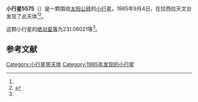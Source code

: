 {{Infobox planet
| bgcolour = #FFFFC0
| name = 5575
| symbol = 
| image = 
| caption = 
| discovery = yes
| discovery_ref = 
| discoverer = {{link-en|亨利·德波鸿诺|Henri Debehogne}}
| discovery_site = [[拉西拉天文台|拉西拉天文台]] 
| discovered = 1985年9月4日
| designations = yes
| mp_name = 
| named_after = 
| alt_names = 1985 RP2/ 1979 MY
| mp_category = [[主带小行星|主带小行星]]
| orbit_ref = <ref name="a">[http://ssd.jpl.nasa.gov/sbdb.cgi?sstr=5575 5575] {{Wayback|url=http://ssd.jpl.nasa.gov/sbdb.cgi?sstr=5575 |date=20110610003251 }}，小行星數據庫瀏覽器（JPL Small-Body Database Browser）－[[美国国家航空航天局|美国国家航空航天局]]喷气推进实验室</ref>
| epoch = 2456400.5 (2013年4月18日更新)
| aphelion = {{convert|3.6481443|AU|km|3|abbr=on|lk=out}}
| perihelion = {{convert|2.5266999|AU|km|3|abbr=on}}
| semimajor = {{convert|3.0874221|AU|km|3|abbr=on}}
| eccentricity = 0.181615
| period = 1981.49253 [[日|日]]<br />5.43[[儒略年|儒略年]]
| avg_speed = 
| inclination = 0.58875
| asc_node = 142.73007
| mean_anomaly = 
| arg_peri = 231.06021
| satellites = 
| physical_characteristics = yes
| dimensions = 
| mass = 
| density = 
| surface_grav = 
| escape_velocity = 
| sidereal_day = 
| axial_tilt = 
| pole_ecliptic_lat = 
| pole_ecliptic_lon = 
| albedo = 
| temperatures= 
| temp_name1 = 
| mean_temp_1 = 
| max_temp_1 = 
| temp_name2 = 
| max_temp_2 = 
| spectral_type = 
| abs_magnitude = 231.06021
}}

'''小行星5575'''（{{lang-en|5575}}）是一颗围绕[[太阳|太阳]][[公转|公转]]的[[小行星|小行星]]。1985年9月4日，{{link-en|亨利·德波鸿诺|Henri Debehogne}}在拉西拉天文台发现了此天体<ref name="a" /><ref>{{cite news|title=小行星列表|url=http://cfa-www.harvard.edu/iau/lists/NumberedMPs.txt|accessdate=2013-07-08|newspaper=哈佛大学|archive-date=2008-05-17|archive-url=https://web.archive.org/web/20080517010638/http://cfa-www.harvard.edu/iau/lists/NumberedMPs.txt|dead-url=no}}</ref>。

这颗小行星的[[绝对星等|绝对星等]]为231.06021等<ref name="a" />。

==参考文献==
{{reflist}}
{{Minor Planet Number|[[小行星5574|小行星5574]]|[[小行星5576|小行星5576]]}}

{{小天体}}

[[Category:小行星带天体|Category:小行星带天体]]
[[Category:1985年发现的小行星|Category:1985年发现的小行星]]

{{asteroid-stub}}